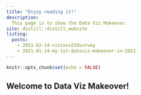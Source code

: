 ```yaml
---
title: "Enjoy reading it!"
description:
  This page is to show the Data Viz Makeover.
site: distill::distill_website
listing: 
  posts:
    - 2021-02-14-vizcovid19survey
    - 2021-01-24-my-1st-dataviz-makeover-in-2021
---
```



```r
knitr::opts_chunk$set(echo = FALSE)
```


## Welcome to Data Viz Makeover!




